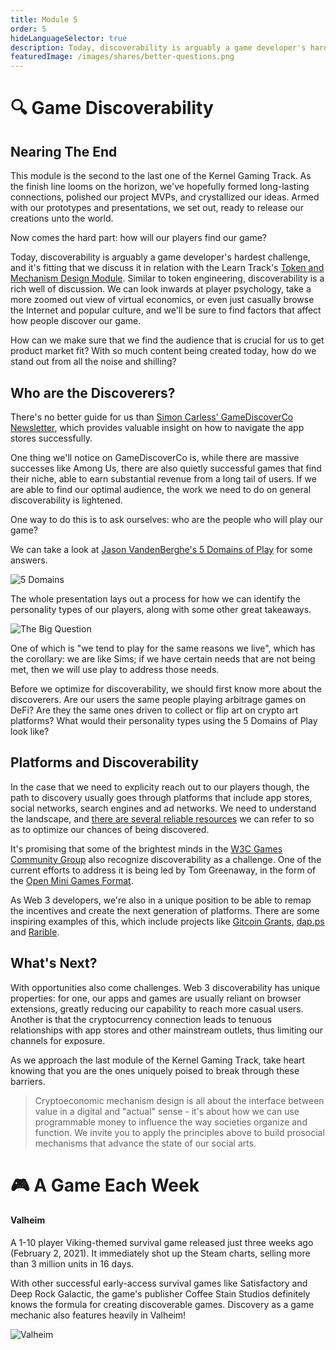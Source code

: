 ```yaml
---
title: Module 5
order: 5
hideLanguageSelector: true
description: Today, discoverability is arguably a game developer's hardest challenge. We look inwards at player psychology, zoom out to a broad virtual economic view, and casually browse the internet and popular culture to find factors that affect how people discover our game.
featuredImage: /images/shares/better-questions.png
---
```


# 🔍 Game Discoverability

## Nearing The End

This module is the second to the last one of the Kernel Gaming Track. As the finish line looms on the horizon, we've hopefully formed long-lasting connections, polished our project MVPs, and crystallized our ideas. Armed with our prototypes and presentations, we set out, ready to release our creations unto the world.

Now comes the hard part: how will our players find our game? 

Today, discoverability is arguably a game developer's hardest challenge, and it's fitting that we discuss it in relation with the Learn Track's [Token and Mechanism Design Module](/learn/module-5/). Similar to token engineering, discoverability is a rich well of discussion. We can look inwards at player psychology, take a more zoomed out view of virtual economics, or even just casually browse the Internet and popular culture, and we'll be sure to find factors that affect how people discover our game.

How can we make sure that we find the audience that is crucial for us to get product market fit? With so much content being created today, how do we stand out from all the noise and shilling?

## Who are the Discoverers?

There's no better guide for us than [Simon Carless' GameDiscoverCo Newsletter](/track-gaming/module-5/crafted/#thegamediscoverco-newsletter), which 
provides valuable insight on how to navigate the app stores successfully.

One thing we'll notice on GameDiscoverCo is, while there are massive successes like Among Us, there are also quietly successful games that find their niche, able to earn substantial revenue from a long tail of users. If we are able to find our optimal audience, the work we need to do on general discoverability is lightened.

One way to do this is to ask ourselves: who are the people who will play our game?

We can take a look at [Jason VandenBerghe's 5 Domains of Play](/track-gaming/module-5/crafted/#the-5-domains-of-play) for some answers.

<Image src="/images/gaming-img/ncsht.jpg" alt="5 Domains" />

The whole presentation lays out a process for how we can identify the personality types of our players, along with some other great takeaways.

<Image src="/images/gaming-img/sims.jpg" alt="The Big Question" />

One of which is "we tend to play for the same reasons we live", which has the corollary: we are like Sims; if we have certain needs that are not being met, then we will use play to address those needs.

Before we optimize for discoverability, we should first know more about the discoverers. Are our users the same people playing arbitrage games on DeFi? Are they the same ones driven to collect or flip art on crypto art platforms? What would their personality types using the 5 Domains of Play look like?

## Platforms and Discoverability

In the case that we need to explicity reach out to our players though, the path to discovery usually goes through platforms that include app stores, social networks, search engines and ad networks. We need to understand the landscape, and [there are several reliable resources](/track-gaming/module-5/curated/#curated-material-game-discoverability) we can refer to so as to optimize our chances of being discovered.

It's promising that some of the brightest minds in the [W3C Games Community Group](/track-gaming/module-5/crafted/#w3c-games-community-group) also recognize discoverability as a challenge. One of the current efforts to address it is being led by Tom Greenaway, in the form of the [Open Mini Games Format](/track-gaming/module-5/crafted/#open-mini-games-format).

As Web 3 developers, we're also in a unique position to be able to remap the incentives and create the next generation of platforms. There are some inspiring examples of this, which include projects like [Gitcoin Grants](/track-gaming/module-5/crafted/#gitcoin-grants), [dap.ps](/track-gaming/module-5/crafted/#dapp-discovery-a-brave-new-curve) and [Rarible](/track-gaming/module-5/crafted/#rari-discovery-governance-example).

## What's Next?

With opportunities also come challenges. Web 3 discoverability has unique properties: for one, our apps and games are usually reliant on browser extensions, greatly reducing our capability to reach more casual users. Another is that the cryptocurrency connection leads to tenuous relationships with app stores and other mainstream outlets, thus limiting our channels for exposure.

As we approach the last module of the Kernel Gaming Track, take heart knowing that you are the ones uniquely poised to break through these barriers.

> Cryptoeconomic mechanism design is all about the interface between value in a digital and "actual" sense - it's about how we can use programmable money to influence the way societies organize and function. We invite you to apply the principles above to build prosocial mechanisms that advance the state of our social arts.

# 🎮 A Game Each Week

<List>

<Link to="https://store.steampowered.com/app/892970/Valheim/">

#### Valheim

A 1-10 player Viking-themed survival game released just three weeks ago (February 2, 2021). It immediately shot up the Steam charts, selling more than 3 million units in 16 days. 

With other successful early-access survival games like Satisfactory and Deep Rock Galactic, the game's publisher Coffee Stain Studios definitely knows the formula for creating discoverable games. Discovery as a game mechanic also features heavily in Valheim!

<Image src="/images/gaming-img/valheim.jpg" alt="Valheim" />

</Link>

</List>